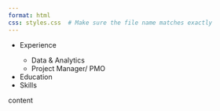 ```yaml
---
format: html
css: styles.css  # Make sure the file name matches exactly
---
```


<!-- Left Column -->

<div class = "container">

<div class = "left-column">

<ul class = "no-bullets">

<li>Experience</li>

<ul class = "no-bullets">

<li>Data & Analytics</li>

<li>Project Manager/ PMO</li>

</ul>

<li>Education</li>

<li>Skills</li>

</ul>

</div>

<!-- Right Column -->

<div class = "right-column">

content

</div>

</div>
